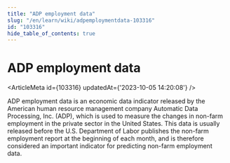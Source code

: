 ```yaml
---
title: "ADP employment data"
slug: "/en/learn/wiki/adpemploymentdata-103316"
id: "103316"
hide_table_of_contents: true
---
```



# ADP employment data

<ArticleMeta id={103316} updatedAt={'2023-10-05 14:20:08'} />
<div className='border-solid border-b border-t-0 my-4 border-[var(--ifm-color-gray-300)]' />

ADP employment data is an economic data indicator released by the American human resource management company Automatic Data Processing, Inc. (ADP), which is used to measure the changes in non-farm employment in the private sector in the United States. This data is usually released before the U.S. Department of Labor publishes the non-farm employment report at the beginning of each month, and is therefore considered an important indicator for predicting non-farm employment data.
